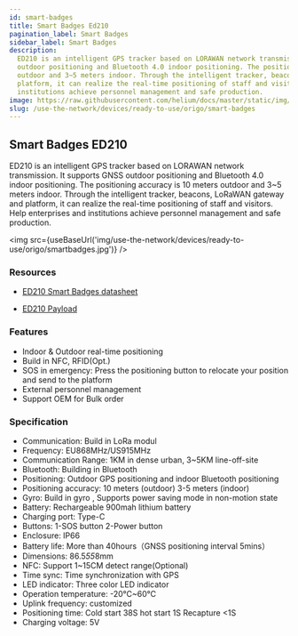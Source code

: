 ```yaml
---
id: smart-badges
title: Smart Badges Ed210
pagination_label: Smart Badges
sidebar_label: Smart Badges
description:
  ED210 is an intelligent GPS tracker based on LORAWAN network transmission. It supports GNSS
  outdoor positioning and Bluetooth 4.0 indoor positioning. The positioning accuracy is 10 meters
  outdoor and 3~5 meters indoor. Through the intelligent tracker, beacons, LoRaWAN gateway and
  platform, it can realize the real-time positioning of staff and visitors. Help enterprises and
  institutions achieve personnel management and safe production.
image: https://raw.githubusercontent.com/helium/docs/master/static/img/link-image.png
slug: /use-the-network/devices/ready-to-use/origo/smart-badges
---
```



## Smart Badges ED210

ED210 is an intelligent GPS tracker based on LORAWAN network transmission. It supports GNSS outdoor
positioning and Bluetooth 4.0 indoor positioning. The positioning accuracy is 10 meters outdoor and
3~5 meters indoor. Through the intelligent tracker, beacons, LoRaWAN gateway and platform, it can
realize the real-time positioning of staff and visitors. Help enterprises and institutions achieve
personnel management and safe production.

<img src={useBaseUrl('img/use-the-network/devices/ready-to-use/origo/smartbadges.jpg')} />

### Resources

- [ED210 Smart Badges datasheet](http://www.origoelec.com/End-Devices/ED210-Smart-badge-datasheet.pdf)

- [ED210 Payload](http://www.origoelec.com/End-Devices/ED210-Payload-LoRa-staff-badges.pdf)

### Features

- Indoor & Outdoor real-time positioning
- Build in NFC, RFID(Opt.)
- SOS in emergency: Press the positioning button to relocate your position and send to the platform
- External personnel management
- Support OEM for Bulk order

### Specification

- Communication: Build in LoRa modul
- Frequency: EU868MHz/US915MHz
- Communication Range: 1KM in dense urban, 3~5KM line-off-site
- Bluetooth: Building in Bluetooth
- Positioning: Outdoor GPS positioning and indoor Bluetooth positioning
- Positioning accuracy: 10 meters (outdoor) 3-5 meters (indoor)
- Gyro: Build in gyro , Supports power saving mode in non-motion state
- Battery: Rechargeable 900mah lithium battery
- Charging port: Type-C
- Buttons: 1-SOS button 2-Power button
- Enclosure: IP66
- Battery life: More than 40hours（GNSS positioning interval 5mins）
- Dimensions: 86.5*55*8mm
- NFC: Support 1~15CM detect range(Optional)
- Time sync: Time synchronization with GPS
- LED indicator: Three color LED indicator
- Operation temperature: -20℃~60℃
- Uplink frequency: customized
- Positioning time: Cold start 38S hot start 1S Recapture <1S
- Charging voltage: 5V

